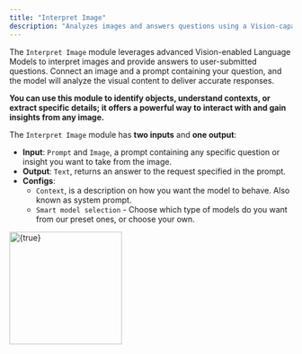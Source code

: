 ```yaml
---
title: "Interpret Image"
description: "Analyzes images and answers questions using a Vision-capable Language Model model."
---
```


The `Interpret Image` module leverages advanced Vision-enabled Language Models to interpret images and provide answers to user-submitted questions. Connect an image and a prompt containing your question, and the model will analyze the visual content to deliver accurate responses.

**You can use this module to identify objects, understand contexts, or extract specific details; it offers a powerful way to interact with and gain insights from any image.**

The `Interpret Image` module has **two inputs** and **one output**:

- **Input**: `Prompt` and `Image`, a prompt containing any specific question or insight you want to take from the image.
- **Output**: `Text`, returns an answer to the request specified in the prompt.
- **Configs**:
  - `Context`, is a description on how you want the model to behave. Also known as system prompt.
  - `Smart model selection`  - Choose which type of models do you want from our preset ones, or choose your own.

<img
  height="200"
  src="/Screenshot2025-04-07at16.45.38.png"
  alt={true}
  title={true}
/>